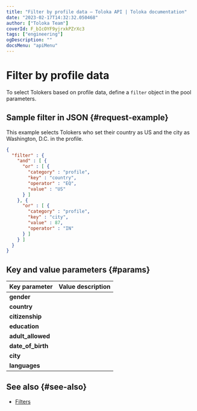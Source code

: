 ```yaml
---
title: "Filter by profile data — Toloka API | Toloka documentation"
date: "2023-02-17T14:32:32.050468"
author: ["Toloka Team"]
coverId: F_bIcOYF9yjrxkPZrXc3
tags: ["engineering"]
ogDescription: ""
docsMenu: "apiMenu"
---
```



# Filter by profile data

To select Tolokers based on profile data, define a `filter` object in the pool parameters.

## Sample filter in JSON {#request-example}

This example selects Tolokers who set their country as US and the city as Washington, D.C. in the profile.

```json
{
  "filter" : {
    "and" : [ {
      "or" : [ {
        "category" : "profile",
        "key" : "country",
        "operator" : "EQ",
        "value" : "US"
      } ]
    }, {
      "or" : [ {
        "category" : "profile",
        "key" : "city",
        "value" : 87,
        "operator" : "IN"
      } ]
    } ]
  }
}
```

## Key and value parameters {#params}

Key parameter | Value description
----- | -----
**gender** | <FilterProfileTable1/>
**country** | <FilterProfileTable2/>
**citizenship** | <FilterProfileTable3/>
**education** | <FilterProfileTable4/>
**adult_allowed** | <FilterProfileTable5/>
**date_of_birth** | <FilterProfileTable6/>
**city** | <FilterProfileTable7/>
**languages** | <FilterProfileTable8/>

## See also {#see-also}

- [Filters](/docs-new/guide/filters)

<ContactGuideSupport/>